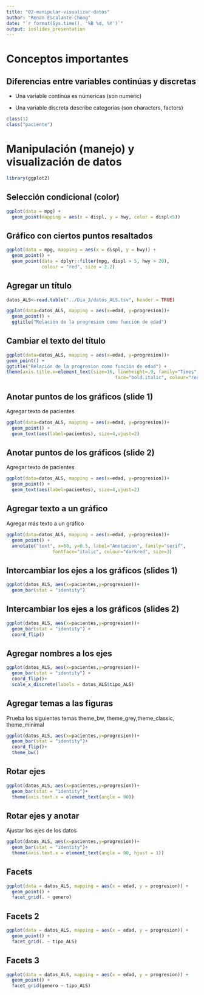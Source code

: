 ```yaml
---
title: "02-manipular-visualizar-datos"
author: "Renan Escalante-Chong"
date: "`r format(Sys.time(), '%B %d, %Y')`"
output: ioslides_presentation
---
```


# Conceptos importantes

## Diferencias entre variables continúas y discretas

- Una variable continúa es númericas (son numeric)

- Una variable discreta describe categorías (son characters, factors)

```r
class(1)
class("paciente")
```


# Manipulación (manejo) y visualización de datos

```r
library(ggplot2)
```

## Selección condicional (color)

```r
ggplot(data = mpg) + 
  geom_point(mapping = aes(x = displ, y = hwy, color = displ<5))
```

## Gráfico con ciertos puntos resaltados

```r
ggplot(data = mpg, mapping = aes(x = displ, y = hwy)) +
  geom_point() + 
  geom_point(data = dplyr::filter(mpg, displ > 5, hwy > 20), 
             colour = "red", size = 2.2)
```

## Agregar un título

```r
datos_ALS<-read.table("../Dia_3/datos_ALS.tsv", header = TRUE)

ggplot(data=datos_ALS, mapping = aes(x=edad, y=progresion))+ 
  geom_point() +
  ggtitle("Relación de la progresion como función de edad")
```

## Cambiar el texto del título

```r

ggplot(data=datos_ALS, mapping = aes(x=edad, y=progresion))+ 
geom_point() +
ggtitle("Relación de la progresion como función de edad") +
theme(axis.title.x=element_text(size=16, lineheight=.9, family="Times",
                                        face="bold.italic", colour="red"))
```

## Anotar puntos de los gráficos (slide 1)

Agregar texto de pacientes

```r
ggplot(data=datos_ALS, mapping = aes(x=edad, y=progresion))+ 
  geom_point() +
  geom_text(aes(label=pacientes), size=4,vjust=2)
```

## Anotar puntos de los gráficos (slide 2)

Agregar texto de pacientes

```r
ggplot(data=datos_ALS, mapping = aes(x=edad, y=progresion))+ 
  geom_point() +
  geom_text(aes(label=pacientes), size=4,vjust=2)
```

## Agregar texto a un gráfico

Agregar más texto a un gráfico

```r
ggplot(data=datos_ALS, mapping = aes(x=edad, y=progresion))+ 
  geom_point() +
  annotate("text", x=60, y=0.5, label="Anotacion", family="serif",
                 fontface="italic", colour="darkred", size=3) 

```

## Intercambiar los ejes a los gráficos (slides 1)

```r
ggplot(datos_ALS, aes(x=pacientes,y=progresion))+ 
  geom_bar(stat = "identity") 
```


## Intercambiar los ejes a los gráficos (slides 2)

```r
ggplot(datos_ALS, aes(x=pacientes,y=progresion))+ 
  geom_bar(stat = "identity") +
  coord_flip()
```


## Agregar nombres a los ejes

```r
ggplot(datos_ALS, aes(x=pacientes,y=progresion))+ 
  geom_bar(stat = "identity") +
  coord_flip()+
  scale_x_discrete(labels = datos_ALS$tipo_ALS)
```

## Agregar temas a las figuras

Prueba los siguientes temas theme_bw, theme_grey,theme_classic, theme_minimal

```r
ggplot(datos_ALS, aes(x=pacientes,y=progresion))+ 
  geom_bar(stat = "identity")+
  coord_flip()+
  theme_bw()
```

## Rotar ejes

```r
ggplot(datos_ALS, aes(x=pacientes,y=progresion))+ 
  geom_bar(stat = "identity")+
  theme(axis.text.x = element_text(angle = 90))
```

## Rotar ejes y anotar

Ajustar los ejes de  los datos

```r
ggplot(datos_ALS, aes(x=pacientes,y=progresion))+ 
  geom_bar(stat = "identity")+
  theme(axis.text.x = element_text(angle = 90, hjust = 1))
```

## Facets

```r
ggplot(data = datos_ALS, mapping = aes(x = edad, y = progresion)) + 
  geom_point() + 
  facet_grid(. ~ genero)
```

## Facets 2

```r
ggplot(data = datos_ALS, mapping = aes(x = edad, y = progresion)) + 
  geom_point() + 
  facet_grid(. ~ tipo_ALS)
```

## Facets 3

```r
ggplot(data = datos_ALS, mapping = aes(x = edad, y = progresion)) + 
  geom_point() + 
  facet_grid(genero ~ tipo_ALS)
```
